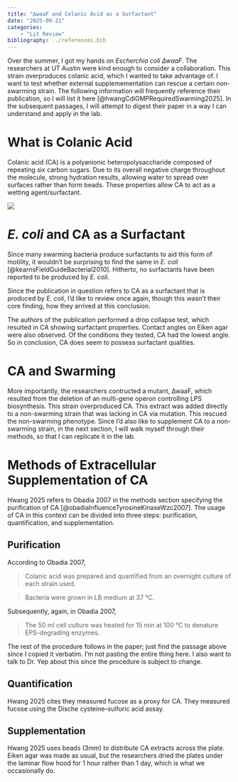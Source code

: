 ```yaml
---
title: "∆waaF and Colanic Acid as a Surfactant"
date: "2025-09-21" 
categories: 
    - "Lit Review"
bibliography: ../references.bib
---
```


Over the summer, I got my hands on _Escherchia coli ∆waaF_. The researchers at UT Austin were kind enough to consider a collaboration. This strain overproduces colanic acid, which I wanted to take advantage of. I want to test whether external supplemementation can rescue a certain non-swarming strain. The following information will frequently reference their publication, so I will list it here [@hwangCdiGMPRequiredSwarming2025]. In the subsequent passages, I will attempt to digest their paper in a way I can understand and apply in the lab.

# What is Colanic Acid
Colanic acid (CA) is a polyanionic heteropolysaccharide composed of repeating six carbon sugars. Due to its overall negative charge throughout the molecule, strong hydration results, allowing water to spread over surfaces rather than form beads. These properties allow CA to act as a wetting agent/surfactant.

![](images/CA.png){fig-cap="Structure of Colanic Acid"}

# _E. coli_ and CA as a Surfactant 
Since many swarming bacteria produce surfactants to aid this form of motility, it wouldn't be surprising to find the same in _E. coli_ [@kearnsFieldGuideBacterial2010]. Hitherto, no surfactants have been reported to be produced by _E. coli_.

Since the publication in question refers to CA as a surfactant that is produced by _E. coli_, I'd like to review once again, though this wasn't their core finding, how they arrived at this conclusion.

The authors of the publication performed a drop collapse test, which resulted in CA showing surfactant properties. Contact angles on Eiken agar were also observed. Of the conditions they tested, CA had the lowest angle. So in conclusion, CA does seem to possess surfactant qualities. 

# CA and Swarming
More importantly, the researchers contructed a mutant, ∆waaF, which resulted from the deletion of an multi-gene operon controlling LPS biosynthesis. This strain overproduced CA. This extract was added directly to a non-swarming strain that was lacking in CA via mutation. This rescued the non-swarming phenotype. Since I'd also like to supplement CA to a non-swarming strain, in the next section, I will walk myself through their methods, so that I can replicate it in the lab.

# Methods of Extracellular Supplementation of CA
Hwang 2025 refers to Obadia 2007 in the methods section specifying the purification of CA [@obadiaInfluenceTyrosineKinaseWzc2007]. The usage of CA in this context can be divided into three steps: purification, quantification, and supplementation.

## Purification
According to Obadia 2007, 

> Colanic acid was prepared and quantified from an overnight culture of each strain used.

> Bacteria were grown in LB medium at 37 °C.

Subsequently, again, in Obadia 2007,

> The 50 ml cell culture was heated for 15 min at 100 °C to denature EPS-degrading enzymes.

The rest of the procedure follows in the paper; just find the passage above since I copied it verbatim. I'm not pasting the entire thing here. I also want to talk to Dr. Yep about this since the procedure is subject to change.

## Quantification
Hwang 2025 cites they measured fucose as a proxy for CA. They measured fucose using the Dische cysteine–sulfuric acid assay.

## Supplementation
Hwang 2025 uses beads (3mm) to distribute CA extracts across the plate. Eiken agar was made as usual, but the researchers dried the plates under the laminar flow hood for 1 hour rather than 1 day, which is what we occasionally do.